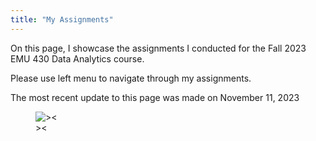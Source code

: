 ```yaml
---
title: "My Assignments"
---
```


On this page, I showcase the assignments I conducted for the Fall 2023 EMU 430 Data Analytics course.

Please use left menu to navigate through my assignments.

The most recent update to this page was made on November 11, 2023


![><](images\dataaa.png)

